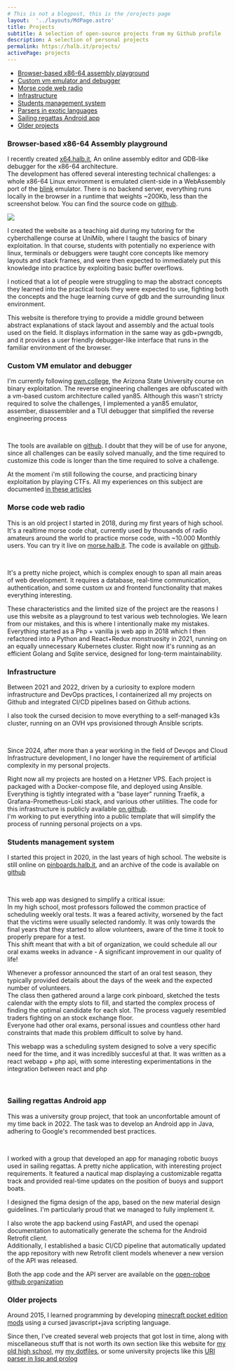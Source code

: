 ```yaml
---
# This is not a blogpost, this is the /orojects page
layout:  '../layouts/MdPage.astro'
title: Projects
subtitle: A selection of open-source projects from my Github profile
description: A selection of personal projects
permalink: https://halb.it/projects/
activePage: projects
---
```


- [Browser-based x86-64 assembly playground](#browser-based-x86-64-assembly-playground)
- [Custom vm emulator and debugger](#custom-vm-emulator-and-debugger)
- [Morse code web radio](#morse-code-web-radio)
- [Infrastructure](#infrastructure)
- [Students management system](#students-management-system)
- [Parsers in exotic languages](#parsers-in-exotic-languages)
- [Sailing regattas Android app](#sailing-regattas-android-app)
- [Older projects](#older-projects)

### Browser-based x86-64 Assembly playground

I recently created [x64.halb.it](https://x64.halb.it), An online assembly editor and GDB-like debugger for the x86-64 architecture. <br/>
The development has offered several interesting technical challenges:
a whole x86-64 Linux environment
is emulated client-side in a WebAssembly port of the [blink](https://github.com/jart/blink/) emulator.
There is no backend server, everything runs locally in the browser
in a runtime that weights ~200Kb, less than the screenshot below.
You can find the source code on [github](https://github.com/robalb/x86-64-playground).

<img src={x64_src.src} />
<br />

I created the website as a teaching aid during my tutoring for the cyberchallenge course at UniMib,
where I taught the basics of binary exploitation.
In that course, students with potentially no experience with linux, terminals or debuggers were taught
core concepts like memory layouts and stack frames, and were then expected to immediately put this
knowledge into practice by exploiting basic buffer overflows.

I noticed that a lot of people were struggling to map the abstract concepts they learned into the 
practical tools they were expected to use, fighting both the concepts and the huge learning curve of gdb
and the surrounding linux environment.

This website is therefore trying to provide a middle ground between abstract explanations of stack layout and
assembly and the actual tools used on the field. It displays information in the same way as
gdb+pwngdb, and it provides a user friendly debugger-like interface that runs in the familiar
environment of the browser.





### Custom VM emulator and debugger

I'm currently following [pwn.college](https://pwn.college), the
Arizona State University course on binary exploitation.
The reverse engineering challenges are obfuscated with a vm-based custom
architecture called yan85.
Although this wasn't stricty required to solve the challenges, I implemented
a yan85 emulator, assember, disassembler and a TUI debugger that 
simplified the reverse engineering process

<Picture src="custom-debugger" height={490} alt="Screenshot of a terminal showing a Textual User interface resembling a debugger. the terminal is split in two vertical sections. on the left there is a hexdump, on the right there is a disassembly listing. an ascii arrow points to the current instruction. At the bottom there is a row showing the values of some registers: registers A,B,C,D have a value of 0. register s has a value of 0x5, register f has a value of 0x6, which corresponds to the flags EZ. In the same row, there is a summary of the debugger commands: (s: step, r: reverse step, c: continue, ctrl-c: quit )" />
<br />

The tools are available on [github](https://github.com/robalb/custom-vm-emulator).
I doubt that they will be of use for anyone, since all challenges can be easily solved 
manually, and the time required to customize this code is longer than the time
required to solve a challenge.

At the moment i'm still following the course, and practicing binary exploitation by playing CTFs.
All my experiences on this subject are documented [in these articles](/articles/#pwn)

### Morse code web radio

This is an old project I started in 2018, during my first years of high school.<br/>
It's a realtime morse code chat, currently used by thousands of radio amateurs around the world to practice
morse code, with ~10.000 Monthly users.
You can try it live on [morse.halb.it](https://morse.halb.it). The code is available on 
[github](https://github.com/robalb/morsechat).

<Picture src="morsechat" height={490} alt="Screenshot of a webapp. it's a chat, where all text is in morse code. At the bottom there is a single key. At the left side of the chat there is a panel: it shows two online users, one is typing. at the bottom there are some sliders, labelled: wpm, receiver volume, key volume. There is also a switch labelled 'show letters', and a settings buttom" />
<br/>

It's a pretty niche project, which is complex enough to span all main areas of web development.
It requires a database, real-time communication, authentication, and some custom ux and frontend functionality
that makes everything interesting.<br/>

These characteristics and the limited size of the project are the reasons I
use this website as a playground to test various web technologies. We learn from our mistakes,
and this is where I intentionally make my mistakes.<br/>
Everything started as a Php + vanilla js web app in 2018 which I then refactored into
a Python and React+Redux monstruosity in 2021, 
running on an equally unnecessary Kubernetes cluster. Right now it's running as an efficient
Golang and Sqlite service, designed for long-term maintainability.

### Infrastructure

Between 2021 and 2022, driven by a curiosity to explore modern infrastructure and DevOps practices,
I containerized all my projects on Github and integrated CI/CD pipelines based on Github actions.

I also took the cursed decision to move everything to a self-managed k3s cluster, running on
an OVH vps provisioned through Ansible scripts.

<Picture height="400" src="helloworld-generic" alt="A diagram of a CI/CD pipeline involving github actions, a docker registry, argoCD and kubernetes" />
<br />

Since 2024, after more than a year working in the field of Devops and Cloud Infrastructure
development, I no longer have the requirement of artificial complexity in my personal projects.

Right now all my projects are hosted on a Hetzner VPS.
Each project is packaged with a Docker-compose file, and deployed using Ansible.
Everything is tightly integrated with a "base layer" running Traefik, a Grafana-Prometheus-Loki stack, and various other
utilities. The code for this infrastructure is publicly available [on github](https://github.com/robalb/my-infra).<br /> 
I'm working to put everything into a public template that will simplify
the process of running personal projects on a vps.


### Students management system

I started this project in 2020, in the last years of high school. The website is 
still online on [pinboards.halb.it](https://pinboards.halb.it), and an archive of the code
is available on [github](https://github.com/robalb/studentsplanner)

<Picture src="pinboards-1" height={590} alt="Screenshot of the landing page of pinboards.halb.it" />
<br/>

This web app was designed to simplify a critical issue:<br/>
In my high school, most professors followed the common practice of scheduling weekly oral tests.
It was a feared activity, worsened by the fact that the victims were usually selected randomly.
It was only towards the final years that they started
to allow volunteers, aware of the time it took to properly prepare for a test.<br/>
This shift meant that with a bit of organization, we could schedule all our oral exams weeks in advance -
A significant improvement in our quality of life!

Whenever a professor announced the start of an oral test season,
they typically provided details about the days of the week and the expected number of volunteers.<br/>
The class then gathered around a large cork pinboard, sketched the tests calendar with the empty slots to fill,
and started the complex process of finding the optimal candidate for each slot. The process vaguely resembled
traders fighting on an stock exchange floor.<br/>
Everyone had other oral exams, personal issues and countless other hard constraints that made this problem difficult
to solve by hand.

This webapp was a scheduling system designed to solve a very specific need for the time,
and it was incredibly succesful at that. It was written as a react webapp + php api, with some interesting
experimentations in the integration between react and php


<Picture src="pinboards-2" height={490} alt="Screenshot of the pinboards web app. It shows a calendar, with names in each slot. the calendar is labelled 'Inglese', and has an orange background. There are other calendars with other colors, that are minimized." />
<br/>


### Sailing regattas Android app

This was a university group project, that took an unconfortable amount of my time
back in 2022.
The task was to develop an Android app in Java, adhering to Google's recommended best practices.

<Picture src="roboapp-figma" alt="some screens from an android app. The first screen is a login form. The second screen shows a list of regattas. The third screen shows the same page as the previous one, but there are no regattas, and a placeholder text is shown instead. The text says: 'There are no regattas. Regattas are interactive sailing courses that you can design and manage in real time with others. Create a new regatta with the create new regatta button.' The last screen shows a nautical map. a compass on top is pointing north, and a large text says 'Buoy stacchetto 40° N' On the map, a flag connected to a long line is overlayed on top of the water " />
<br/>

I worked with a group that developed an app for managing robotic buoys used in sailing regattas.
A pretty niche application, with interesting project requirements.
It featured a nautical map displaying a
customizable regatta track and provided real-time updates on the position of buoys and support boats.

I designed the figma design of the app, based on the new material design guidelines. 
I'm particularly proud that we managed to fully implement it.

I also wrote the app backend using FastAPI, and used the openapi documentation 
to automatically generate the schema for the Android Retrofit client.<br/>
Additionally, I established a basic CI/CD pipeline that automatically updated the 
app repository with new Retrofit client models whenever a new version of the API was released.

Both the app code and the API server are available on the [open-roboe github organization](https://github.com/open-roboe)


### Older projects

Around 2015, I learned programming by developing [minecraft pocket edition mods](https://web.archive.org/web/20190301083244/mcpedl.com/?s=robalb)
using a cursed javascript+java scripting language.

Since then, I've created several web projects that got lost in time,
along with miscellaneous stuff that is not worth its own section like
this website for [my old high school](https://github.com/liceobanfi/banfi-in-diretta), my
[my dotfiles](https://github.com/robalb/dotfiles),
or some university projects like this [URI parser in lisp and prolog](https://github.com/robalb/uri_parser_project)





